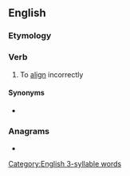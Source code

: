==English==

===Etymology===
{{prefix|mis|align|lang=en}}

===Verb===
{{en-verb}}

# To [[align]] incorrectly

====Synonyms====
* {{l|en|dealign}}

===Anagrams===
* {{anagrams|en|mailings|smailing}}

[[Category:English 3-syllable words]]